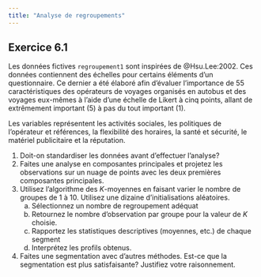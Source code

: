 ```yaml
---
title: "Analyse de regroupements"
---
```


## Exercice 6.1

Les données fictives `regroupement1` sont inspirées de @Hsu.Lee:2002. Ces données contiennent des échelles pour certains éléments d'un questionnaire. Ce dernier a été élaboré afin d’évaluer l’importance de 55 caractéristiques des opérateurs de voyages organisés en autobus et des voyages eux-mêmes à l’aide d’une échelle de Likert à cinq points, allant de extrêmement important (5) à pas du tout important (1). 


Les variables représentent les activités sociales, les politiques de l’opérateur et références, la flexibilité des horaires, la santé et sécurité, le matériel publicitaire et la réputation.

1. Doit-on standardiser les données avant d'effectuer l'analyse?
2. Faites une analyse en composantes principales et projetez les observations sur un nuage de points avec les deux premières composantes principales.
3. Utilisez l'algorithme des $K$-moyennes en faisant varier le nombre de groupes de 1 à 10. Utilisez une dizaine d'initialisations aléatoires.
   a) Sélectionnez un nombre de regroupement adéquat
   b) Retournez le nombre d'observation par groupe pour la valeur de $K$ choisie.
   c) Rapportez les statistiques descriptives (moyennes, etc.) de chaque segment
   d) Interprétez les profils obtenus.
4. Faites une segmentation avec d'autres méthodes. Est-ce que la segmentation est plus satisfaisante? Justifiez votre raisonnement.
